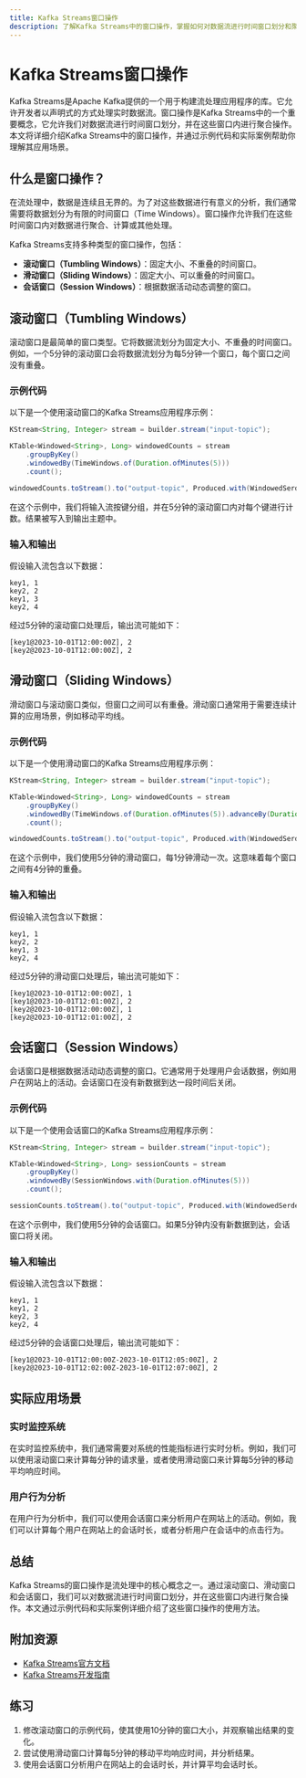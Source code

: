 ```yaml
---
title: Kafka Streams窗口操作
description: 了解Kafka Streams中的窗口操作，掌握如何对数据流进行时间窗口划分和聚合处理。
---
```


# Kafka Streams窗口操作

Kafka Streams是Apache Kafka提供的一个用于构建流处理应用程序的库。它允许开发者以声明式的方式处理实时数据流。窗口操作是Kafka Streams中的一个重要概念，它允许我们对数据流进行时间窗口划分，并在这些窗口内进行聚合操作。本文将详细介绍Kafka Streams中的窗口操作，并通过示例代码和实际案例帮助你理解其应用场景。

## 什么是窗口操作？

在流处理中，数据是连续且无界的。为了对这些数据进行有意义的分析，我们通常需要将数据划分为有限的时间窗口（Time Windows）。窗口操作允许我们在这些时间窗口内对数据进行聚合、计算或其他处理。

Kafka Streams支持多种类型的窗口操作，包括：

- **滚动窗口（Tumbling Windows）**：固定大小、不重叠的时间窗口。
- **滑动窗口（Sliding Windows）**：固定大小、可以重叠的时间窗口。
- **会话窗口（Session Windows）**：根据数据活动动态调整的窗口。

## 滚动窗口（Tumbling Windows）

滚动窗口是最简单的窗口类型。它将数据流划分为固定大小、不重叠的时间窗口。例如，一个5分钟的滚动窗口会将数据流划分为每5分钟一个窗口，每个窗口之间没有重叠。

### 示例代码

以下是一个使用滚动窗口的Kafka Streams应用程序示例：

```java
KStream<String, Integer> stream = builder.stream("input-topic");

KTable<Windowed<String>, Long> windowedCounts = stream
    .groupByKey()
    .windowedBy(TimeWindows.of(Duration.ofMinutes(5)))
    .count();

windowedCounts.toStream().to("output-topic", Produced.with(WindowedSerdes.timeWindowedSerdeFrom(String.class), Serdes.Long()));
```

在这个示例中，我们将输入流按键分组，并在5分钟的滚动窗口内对每个键进行计数。结果被写入到输出主题中。

### 输入和输出

假设输入流包含以下数据：

```
key1, 1
key2, 2
key1, 3
key2, 4
```

经过5分钟的滚动窗口处理后，输出流可能如下：

```
[key1@2023-10-01T12:00:00Z], 2
[key2@2023-10-01T12:00:00Z], 2
```

## 滑动窗口（Sliding Windows）

滑动窗口与滚动窗口类似，但窗口之间可以有重叠。滑动窗口通常用于需要连续计算的应用场景，例如移动平均线。

### 示例代码

以下是一个使用滑动窗口的Kafka Streams应用程序示例：

```java
KStream<String, Integer> stream = builder.stream("input-topic");

KTable<Windowed<String>, Long> windowedCounts = stream
    .groupByKey()
    .windowedBy(TimeWindows.of(Duration.ofMinutes(5)).advanceBy(Duration.ofMinutes(1)))
    .count();

windowedCounts.toStream().to("output-topic", Produced.with(WindowedSerdes.timeWindowedSerdeFrom(String.class), Serdes.Long()));
```

在这个示例中，我们使用5分钟的滑动窗口，每1分钟滑动一次。这意味着每个窗口之间有4分钟的重叠。

### 输入和输出

假设输入流包含以下数据：

```
key1, 1
key2, 2
key1, 3
key2, 4
```

经过5分钟的滑动窗口处理后，输出流可能如下：

```
[key1@2023-10-01T12:00:00Z], 1
[key1@2023-10-01T12:01:00Z], 2
[key2@2023-10-01T12:00:00Z], 1
[key2@2023-10-01T12:01:00Z], 2
```

## 会话窗口（Session Windows）

会话窗口是根据数据活动动态调整的窗口。它通常用于处理用户会话数据，例如用户在网站上的活动。会话窗口在没有新数据到达一段时间后关闭。

### 示例代码

以下是一个使用会话窗口的Kafka Streams应用程序示例：

```java
KStream<String, Integer> stream = builder.stream("input-topic");

KTable<Windowed<String>, Long> sessionCounts = stream
    .groupByKey()
    .windowedBy(SessionWindows.with(Duration.ofMinutes(5)))
    .count();

sessionCounts.toStream().to("output-topic", Produced.with(WindowedSerdes.sessionWindowedSerdeFrom(String.class), Serdes.Long()));
```

在这个示例中，我们使用5分钟的会话窗口。如果5分钟内没有新数据到达，会话窗口将关闭。

### 输入和输出

假设输入流包含以下数据：

```
key1, 1
key1, 2
key2, 3
key2, 4
```

经过5分钟的会话窗口处理后，输出流可能如下：

```
[key1@2023-10-01T12:00:00Z-2023-10-01T12:05:00Z], 2
[key2@2023-10-01T12:02:00Z-2023-10-01T12:07:00Z], 2
```

## 实际应用场景

### 实时监控系统

在实时监控系统中，我们通常需要对系统的性能指标进行实时分析。例如，我们可以使用滚动窗口来计算每分钟的请求量，或者使用滑动窗口来计算每5分钟的移动平均响应时间。

### 用户行为分析

在用户行为分析中，我们可以使用会话窗口来分析用户在网站上的活动。例如，我们可以计算每个用户在网站上的会话时长，或者分析用户在会话中的点击行为。

## 总结

Kafka Streams的窗口操作是流处理中的核心概念之一。通过滚动窗口、滑动窗口和会话窗口，我们可以对数据流进行时间窗口划分，并在这些窗口内进行聚合操作。本文通过示例代码和实际案例详细介绍了这些窗口操作的使用方法。

## 附加资源

- [Kafka Streams官方文档](https://kafka.apache.org/documentation/streams/)
- [Kafka Streams开发指南](https://developer.confluent.io/learn-kafka/kafka-streams/)

## 练习

1. 修改滚动窗口的示例代码，使其使用10分钟的窗口大小，并观察输出结果的变化。
2. 尝试使用滑动窗口计算每5分钟的移动平均响应时间，并分析结果。
3. 使用会话窗口分析用户在网站上的会话时长，并计算平均会话时长。
